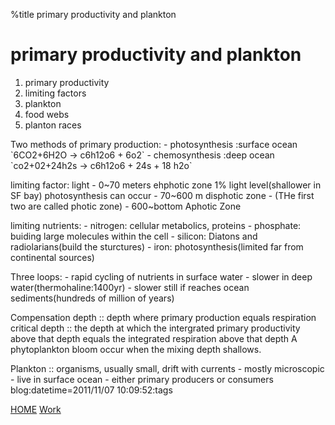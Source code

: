 %title primary productivity and plankton


=primary productivity and plankton=

# primary productivity
# limiting factors
# plankton
# food webs
# planton races

Two methods of primary production:
- photosynthesis :surface ocean `6CO2+6H2O -> c6h12o6 + 6o2`
- chemosynthesis :deep ocean `co2+02+24h2s -> c6h12o6 + 24s + 18 h2o`

limiting factor: light
- 0~70 meters ehphotic zone 1% light level(shallower in SF bay) photosynthesis can occur
- 70~600 m disphotic zone
- (THe first two are called photic zone)
- 600~bottom Aphotic Zone

limiting nutrients:
- nitrogen: cellular metabolics, proteins
- phosphate: buiding large molecules within the cell
- silicon: Diatons and radiolarians(build the sturctures)
- iron: photosynthesis(limited far from continental sources)

Three loops:
- rapid cycling of nutrients in surface water
- slower in deep water(thermohaline:1400yr)
- slower still if reaches ocean sediments(hundreds of million of years)

Compensation depth :: depth where primary production equals respiration
critical depth :: the depth at which the intergrated primary productivity above that depth equals the integrated respiration above that depth
A phytoplankton bloom occur when the mixing depth shallows.

Plankton :: organisms, usually small, drift with currents
- mostly microscopic
- live in surface ocean
- either primary producers or consumers
blog:datetime=2011/11/07 10:09:52:tags

[[index|HOME]]   [[Work]]
